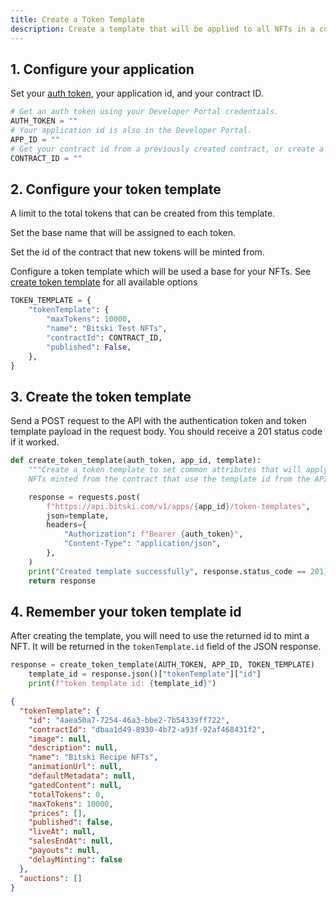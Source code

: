 ```yaml
---
title: Create a Token Template
description: Create a template that will be applied to all NFTs in a collection.
---
```


## 1. Configure your application

Set your [auth token](/build-with-bitski/authentication), your application id, and your contract ID.

```python
# Get an auth token using your Developer Portal credentials.
AUTH_TOKEN = ""
# Your application id is also in the Developer Portal.
APP_ID = ""
# Get your contract id from a previously created contract, or create a new one.
CONTRACT_ID = ""
```

## 2. Configure your token template

A limit to the total tokens that can be created from this template.

Set the base name that will be assigned to each token.

Set the id of the contract that new tokens will be minted from.

<Info>Configure a token template which will be used a base for your NFTs. See [create token template](/use-cases/power-a-marketplace/marketplace-apis/create-token-template) for all available options</Info>

```python
TOKEN_TEMPLATE = {
    "tokenTemplate": {
        "maxTokens": 10000,
        "name": "Bitski Test NFTs",
        "contractId": CONTRACT_ID,
        "published": False,
    },
}
```

## 3. Create the token template

Send a POST request to the API with the authentication token and token template payload in the request body. You should receive a 201 status code if it worked.

```python
def create_token_template(auth_token, app_id, template):
    """Create a token template to set common attributes that will apply to all
    NFTs minted from the contract that use the template id from the API response."""

    response = requests.post(
        f"https://api.bitski.com/v1/apps/{app_id}/token-templates",
        json=template,
        headers={
            "Authorization": f"Bearer {auth_token}",
            "Content-Type": "application/json",
        },
    )
    print("Created template successfully", response.status_code == 201)
    return response
```

## 4. Remember your token template id

After creating the template, you will need to use the returned id to mint a NFT. It will be returned in the `tokenTemplate.id` field of the JSON response.

```python
response = create_token_template(AUTH_TOKEN, APP_ID, TOKEN_TEMPLATE)
    template_id = response.json()["tokenTemplate"]["id"]
    print(f"token template id: {template_id}")
```

<ResponseExample>

```json Response
{
  "tokenTemplate": {
    "id": "4aea50a7-7254-46a3-bbe2-7b54339ff722",
    "contractId": "dbaa1d49-8930-4b72-a93f-92af468431f2",
    "image": null,
    "description": null,
    "name": "Bitski Recipe NFTs",
    "animationUrl": null,
    "defaultMetadata": null,
    "gatedContent": null,
    "totalTokens": 0,
    "maxTokens": 10000,
    "prices": [],
    "published": false,
    "liveAt": null,
    "salesEndAt": null,
    "payouts": null,
    "delayMinting": false
  },
  "auctions": []
}
```

</ResponseExample>